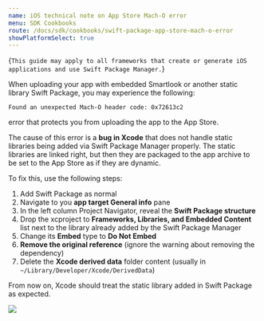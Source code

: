 ```yaml
---
name: iOS technical note on App Store Mach-O error
menu: SDK Cookbooks
route: /docs/sdk/cookbooks/swift-package-app-store-mach-o-error
showPlatformSelect: true
---
```



<Title>iOS technical note: On “Found an unexpected Mach-O header code: 0x72613c2” App Store upload error</Title>

<TextBlock kind="important">{`
This guide may apply to all frameworks that create or generate iOS applications and use Swift Package Manager.
`}</TextBlock>

When uploading your app with embedded Smartlook or another static library Swift Package, you may experience the following:

`Found an unexpected Mach-O header code: 0x72613c2`

error that protects you from uploading the app to the App Store.

The cause of this error is a **bug in Xcode** that does not handle static libraries being added via Swift Package Manager properly. The static libraries are linked right, but then they are packaged to the app archive to be set to the App Store as if they are dynamic.

To fix this, use the following steps:

1. Add Swift Package as normal
2. Navigate to you **app target General info** pane
3. In the left column Project Navigator, reveal the **Swift Package structure**
4. Drop the xcproject to **Frameworks, Libraries, and Embedded Content** list next to the library already added by the Swift Package Manager
5. Change its **Embed** type to **Do Not Embed**
6. **Remove the original reference** (ignore the warning about removing the dependency)
7. Delete the **Xcode derived data** folder content (usually in `~/Library/Developer/Xcode/DerivedData`)

From now on, Xcode should treat the static library added in Swift Package as expected.

<img src={xcode_binary_swift_package_error_workaround} />
